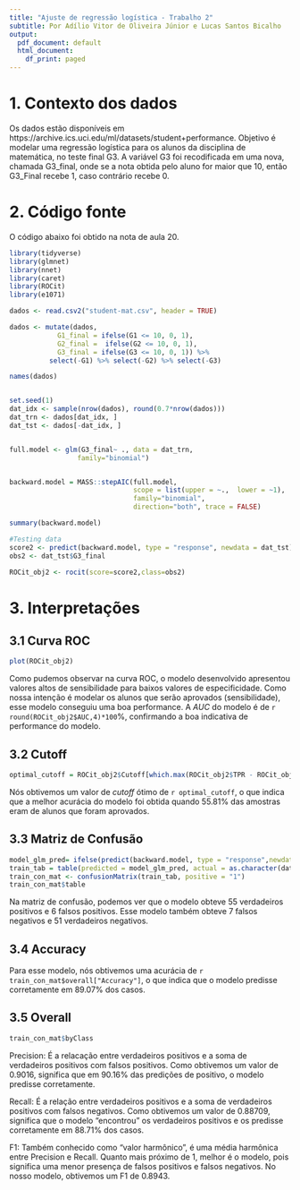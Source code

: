 ---
title: "Ajuste de regressão logística - Trabalho 2"
subtitle: Por Adílio Vitor de Oliveira Júnior e Lucas Santos Bicalho
output:
  pdf_document: default
  html_document:
    df_print: paged
---


# 1. Contexto dos dados

Os dados estão disponíveis em https://archive.ics.uci.edu/ml/datasets/student+performance.
Objetivo é modelar uma regressão logística para os alunos da disciplina de matemática, no teste final G3.
A variável G3 foi recodificada em uma nova, chamada G3_final, onde se a nota obtida pelo aluno for maior que 10, então G3_Final recebe 1, caso contrário recebe 0.

# 2. Código fonte

O código abaixo foi obtido na nota de aula 20.

```{r message=FALSE, warning=FALSE}

library(tidyverse)
library(glmnet)
library(nnet)
library(caret)
library(ROCit)
library(e1071)

dados <- read.csv2("student-mat.csv", header = TRUE)

dados <- mutate(dados,
            G1_final = ifelse(G1 <= 10, 0, 1),
            G2_final =  ifelse(G2 <= 10, 0, 1),
            G3_final = ifelse(G3 <= 10, 0, 1)) %>% 
          select(-G1) %>% select(-G2) %>% select(-G3) 

names(dados)


set.seed(1)
dat_idx <- sample(nrow(dados), round(0.7*nrow(dados)))
dat_trn <- dados[dat_idx, ]
dat_tst <- dados[-dat_idx, ]


full.model <- glm(G3_final~ ., data = dat_trn, 
                 family="binomial")


backward.model = MASS::stepAIC(full.model,
                               scope = list(upper = ~.,  lower = ~1),
                               family="binomial",
                               direction="both", trace = FALSE)

summary(backward.model)

#Testing data
score2 <- predict(backward.model, type = "response", newdata = dat_tst) 
obs2 <- dat_tst$G3_final

ROCit_obj2 <- rocit(score=score2,class=obs2)


```


# 3. Interpretações

## 3.1 Curva ROC

```{r}
plot(ROCit_obj2)

```

Como pudemos observar na curva ROC, o modelo desenvolvido apresentou valores altos de sensibilidade para baixos valores de especificidade. Como nossa intenção é modelar os alunos que serão aprovados (sensibilidade), esse modelo conseguiu uma boa performance. A *AUC* do modelo é de `r round(ROCit_obj2$AUC,4)*100`%, confirmando a boa indicativa de performance do modelo.

## 3.2 Cutoff

```{r}
optimal_cutoff = ROCit_obj2$Cutoff[which.max(ROCit_obj2$TPR - ROCit_obj2$FPR)]
```

Nós obtivemos um valor de *cutoff* ótimo de `r optimal_cutoff`, o que indica que a melhor acurácia do modelo foi obtida quando 55.81% das amostras eram de alunos que foram aprovados.

## 3.3 Matriz de Confusão

```{r}

model_glm_pred= ifelse(predict(backward.model, type = "response",newdata=dat_tst) > optimal_cutoff, "1", "0")
train_tab = table(predicted = model_glm_pred, actual = as.character(dat_tst$G3_final))
train_con_mat <- confusionMatrix(train_tab, positive = "1")
train_con_mat$table


```

Na matriz de confusão, podemos ver que o modelo obteve 55 verdadeiros positivos e 6 falsos positivos. Esse modelo também obteve 7 falsos negativos e 51 verdadeiros negativos.

## 3.4 Accuracy

Para esse modelo, nós obtivemos uma acurácia de `r train_con_mat$overall["Accuracy"]`, o que indica que o modelo predisse corretamente em 89.07% dos casos.

## 3.5 Overall

```{r, warning = FALSE, message = FALSE, echo=FALSE}
train_con_mat$byClass
```

Precision: É a relacação entre verdadeiros positivos e a soma de verdadeiros positivos com falsos positivos. Como obtivemos um valor de 0.9016, significa que em 90.16% das predições de positivo, o modelo predisse corretamente.

Recall: É a relação entre verdadeiros positivos e a soma de verdadeiros positivos com falsos negativos. Como obtivemos um valor de 0.88709, significa que o modelo "encontrou" os verdadeiros positivos e os predisse corretamente em 88.71% dos casos.

F1: Também conhecido como "valor harmônico", é uma média harmônica entre Precision e Recall. Quanto mais próximo de 1, melhor é o modelo, pois significa uma menor presença de falsos positivos e falsos negativos. No nosso modelo, obtivemos um F1 de 0.8943.